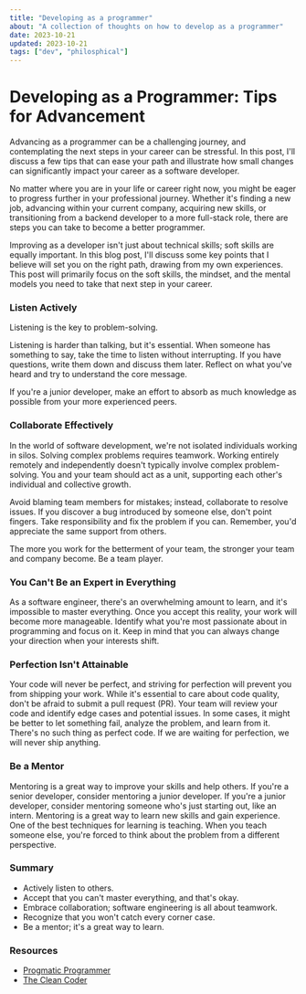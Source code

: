```yaml
---
title: "Developing as a programmer"
about: "A collection of thoughts on how to develop as a programmer"
date: 2023-10-21
updated: 2023-10-21
tags: ["dev", "philosphical"]
---
```


# Developing as a Programmer: Tips for Advancement

Advancing as a programmer can be a challenging journey, and contemplating the next steps in your career can be stressful.
In this post, I'll discuss a few tips that can ease your path and illustrate how small changes can significantly impact your career as a software developer.

No matter where you are in your life or career right now, you might be eager to progress further in your professional journey.
Whether it's finding a new job, advancing within your current company, acquiring new skills, or transitioning from a backend developer to a more full-stack role, there are steps you can take to become a better programmer.

Improving as a developer isn't just about technical skills; soft skills are equally important.
In this blog post, I'll discuss some key points that I believe will set you on the right path, drawing from my own experiences.
This post will primarily focus on the soft skills, the mindset, and the mental models you need to take that next step in your career.

### Listen Actively

Listening is the key to problem-solving.

Listening is harder than talking, but it's essential.
When someone has something to say, take the time to listen without interrupting.
If you have questions, write them down and discuss them later.
Reflect on what you've heard and try to understand the core message.

If you're a junior developer, make an effort to absorb as much knowledge as possible from your more experienced peers.

### Collaborate Effectively

In the world of software development, we're not isolated individuals working in silos.
Solving complex problems requires teamwork.
Working entirely remotely and independently doesn't typically involve complex problem-solving.
You and your team should act as a unit, supporting each other's individual and collective growth.

Avoid blaming team members for mistakes; instead, collaborate to resolve issues.
If you discover a bug introduced by someone else, don't point fingers.
Take responsibility and fix the problem if you can.
Remember, you'd appreciate the same support from others.

The more you work for the betterment of your team, the stronger your team and company become. Be a team player.

### You Can't Be an Expert in Everything

As a software engineer, there's an overwhelming amount to learn, and it's impossible to master everything.
Once you accept this reality, your work will become more manageable.
Identify what you're most passionate about in programming and focus on it.
Keep in mind that you can always change your direction when your interests shift.

### Perfection Isn't Attainable

Your code will never be perfect, and striving for perfection will prevent you from shipping your work.
While it's essential to care about code quality, don't be afraid to submit a pull request (PR).
Your team will review your code and identify edge cases and potential issues.
In some cases, it might be better to let something fail, analyze the problem, and learn from it.
There's no such thing as perfect code.
If we are waiting for perfection, we will never ship anything.

### Be a Mentor

Mentoring is a great way to improve your skills and help others.
If you're a senior developer, consider mentoring a junior developer.
If you're a junior developer, consider mentoring someone who's just starting out, like an intern.
Mentoring is a great way to learn new skills and gain experience.
One of the best techniques for learning is teaching.
When you teach someone else, you're forced to think about the problem from a different perspective.

### Summary

- Actively listen to others.
- Accept that you can't master everything, and that's okay.
- Embrace collaboration; software engineering is all about teamwork.
- Recognize that you won't catch every corner case.
- Be a mentor; it's a great way to learn.

### Resources

- [Progmatic Programmer](https://pragprog.com/titles/tpp20/the-pragmatic-programmer-20th-anniversary-edition/)
- [The Clean Coder](https://www.amazon.com/Clean-Coder-Conduct-Professional-Programmers/dp/0137081073)
